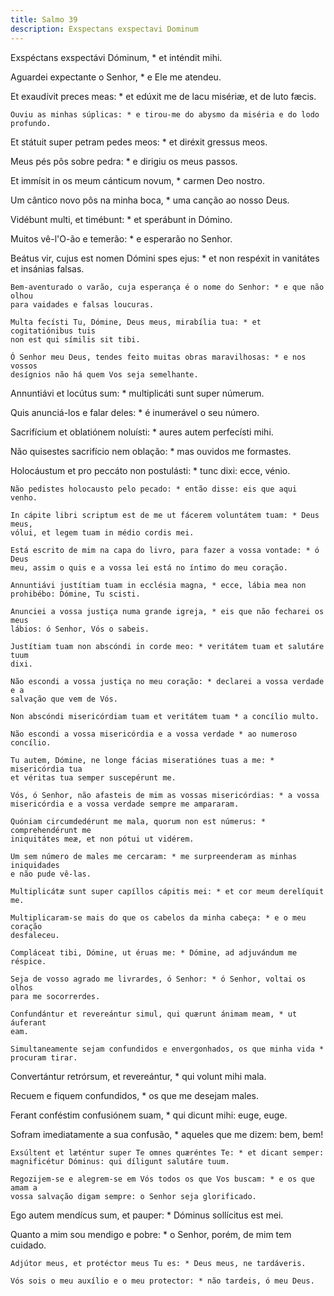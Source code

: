 ```yaml
---
title: Salmo 39
description: Exspectans exspectavi Dominum
---
```


<div class="side-by-side not-content">

Exspéctans exspectávi Dóminum, * et inténdit mihi.

Aguardei expectante o Senhor, * e Ele me atendeu.

  <span>
    Et exaudívit preces meas: * et edúxit me de lacu misériæ, et de luto fæcis.

    Ouviu as minhas súplicas: * e tirou-me do abysmo da miséria e do lodo
    profundo.
  </span>

Et státuit super petram pedes meos: * et diréxit gressus meos.

Meus pés pôs sobre pedra: * e dirigiu os meus passos.

Et immísit in os meum cánticum novum, * carmen Deo nostro.

Um cântico novo pôs na minha boca, * uma canção ao nosso Deus.

Vidébunt multi, et timébunt: * et sperábunt in Dómino.

Muitos vê-l'O-ão e temerão: * e esperarão no Senhor.

  <span>
    Beátus vir, cujus est nomen Dómini spes ejus: * et non respéxit in vanitátes
    et insánias falsas.

    Bem-aventurado o varão, cuja esperança é o nome do Senhor: * e que não olhou
    para vaidades e falsas loucuras.

    Multa fecísti Tu, Dómine, Deus meus, mirabília tua: * et cogitatiónibus tuis
    non est qui símilis sit tibi.

    Ó Senhor meu Deus, tendes feito muitas obras maravilhosas: * e nos vossos
    desígnios não há quem Vos seja semelhante.
  </span>

Annuntiávi et locútus sum: * multiplicáti sunt super númerum.

Quis anunciá-los e falar deles: * é inumerável o seu número.

  <span>
    Sacrifícium et oblatiónem noluísti: * aures autem perfecísti mihi.
  </span>

Não quisestes sacrifício nem oblação: * mas ouvidos me formastes.

  <span>
    Holocáustum et pro peccáto non postulásti: * tunc dixi: ecce, vénio.

    Não pedistes holocausto pelo pecado: * então disse: eis que aqui venho.

    In cápite libri scriptum est de me ut fácerem voluntátem tuam: * Deus meus,
    vólui, et legem tuam in médio cordis mei.

    Está escrito de mim na capa do livro, para fazer a vossa vontade: * ó Deus
    meu, assim o quis e a vossa lei está no íntimo do meu coração.

    Annuntiávi justítiam tuam in ecclésia magna, * ecce, lábia mea non
    prohibébo: Dómine, Tu scisti.

    Anunciei a vossa justiça numa grande igreja, * eis que não fecharei os meus
    lábios: ó Senhor, Vós o sabeis.

    Justítiam tuam non abscóndi in corde meo: * veritátem tuam et salutáre tuum
    dixi.

    Não escondi a vossa justiça no meu coração: * declarei a vossa verdade e a
    salvação que vem de Vós.

    Non abscóndi misericórdiam tuam et veritátem tuam * a concílio multo.

    Não escondi a vossa misericórdia e a vossa verdade * ao numeroso concílio.

    Tu autem, Dómine, ne longe fácias miseratiónes tuas a me: * misericórdia tua
    et véritas tua semper suscepérunt me.

    Vós, ó Senhor, não afasteis de mim as vossas misericórdias: * a vossa
    misericórdia e a vossa verdade sempre me ampararam.

    Quóniam circumdedérunt me mala, quorum non est númerus: * comprehendérunt me
    iniquitátes meæ, et non pótui ut vidérem.

    Um sem número de males me cercaram: * me surpreenderam as minhas iniquidades
    e não pude vê-las.

    Multiplicátæ sunt super capíllos cápitis mei: * et cor meum derelíquit me.

    Multiplicaram-se mais do que os cabelos da minha cabeça: * e o meu coração
    desfaleceu.

    Compláceat tibi, Dómine, ut éruas me: * Dómine, ad adjuvándum me réspice.

    Seja de vosso agrado me livrardes, ó Senhor: * ó Senhor, voltai os olhos
    para me socorrerdes.

    Confundántur et revereántur simul, qui quærunt ánimam meam, * ut áuferant
    eam.

    Simultaneamente sejam confundidos e envergonhados, os que minha vida *
    procuram tirar.
  </span>

Convertántur retrórsum, et revereántur, * qui volunt mihi mala.

Recuem e fiquem confundidos, * os que me desejam males.

Ferant conféstim confusiónem suam, * qui dicunt mihi: euge, euge.

  <span>
    Sofram imediatamente a sua confusão, * aqueles que me dizem: bem, bem!

    Exsúltent et læténtur super Te omnes quæréntes Te: * et dicant semper:
    magnificétur Dóminus: qui díligunt salutáre tuum.

    Regozijem-se e alegrem-se em Vós todos os que Vos buscam: * e os que amam a
    vossa salvação digam sempre: o Senhor seja glorificado.
  </span>

Ego autem mendícus sum, et pauper: * Dóminus sollícitus est mei.

  <span>
    Quanto a mim sou mendigo e pobre: * o Senhor, porém, de mim tem cuidado.

    Adjútor meus, et protéctor meus Tu es: * Deus meus, ne tardáveris.

    Vós sois o meu auxílio e o meu protector: * não tardeis, ó meu Deus.

</div>

